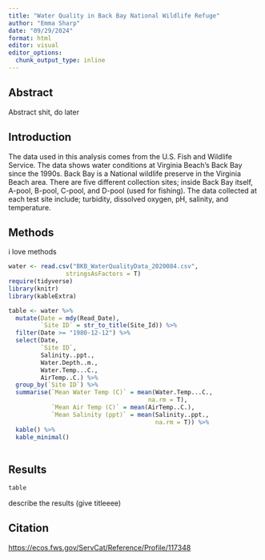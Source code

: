 ```yaml
---
title: "Water Quality in Back Bay National Wildlife Refuge"
author: "Emma Sharp"
date: "09/29/2024"
format: html
editor: visual
editor_options: 
  chunk_output_type: inline
---
```


## Abstract

Abstract shit, do later

## Introduction

The data used in this analysis comes from the U.S. Fish and Wildlife Service. The data shows water conditions at Virginia Beach's Back Bay since the 1990s. Back Bay is a National wildlife preserve in the Virginia Beach area. There are five different collection sites; inside Back Bay itself, A-pool, B-pool, C-pool, and D-pool (used for fishing). The data collected at each test site include; turbidity, dissolved oxygen, pH, salinity, and temperature.

## Methods

i love methods

```r
water <- read.csv("BKB_WaterQualityData_2020084.csv",
                stringsAsFactors = T)
require(tidyverse)
library(knitr)
library(kableExtra)
```

```r
table <- water %>% 
  mutate(Date = mdy(Read_Date),
         `Site ID` = str_to_title(Site_Id)) %>% 
  filter(Date >= "1980-12-12") %>% 
  select(Date,
         `Site ID`,  
         Salinity..ppt.,
         Water.Depth..m.,
         Water.Temp...C.,
         AirTemp..C.) %>% 
  group_by(`Site ID`) %>% 
  summarise(`Mean Water Temp (C)` = mean(Water.Temp...C.,
                                       na.rm = T),
            `Mean Air Temp (C)` = mean(AirTemp..C.),
            `Mean Salinity (ppt)` = mean(Salinity..ppt.,
                                         na.rm = T)) %>% 
  kable() %>% 
  kable_minimal()
  
```

## Results

```r
table
```

describe the results (give titleeee)

## Citation

<https://ecos.fws.gov/ServCat/Reference/Profile/117348>
